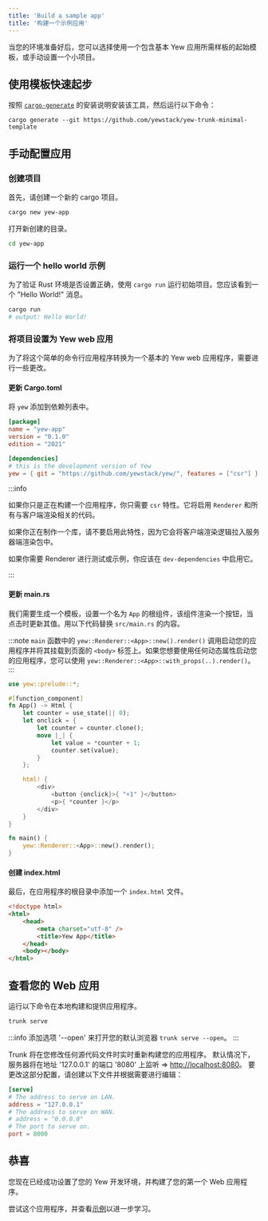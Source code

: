 ```yaml
---
title: 'Build a sample app'
title: '构建一个示例应用'
---
```


当您的环境准备好后，您可以选择使用一个包含基本 Yew 应用所需样板的起始模板，或手动设置一个小项目。

## 使用模板快速起步

按照 [`cargo-generate`](https://github.com/cargo-generate/cargo-generate) 的安装说明安装该工具，然后运行以下命令：

```shell
cargo generate --git https://github.com/yewstack/yew-trunk-minimal-template
```

## 手动配置应用

### 创建项目

首先，请创建一个新的 cargo 项目。

```bash
cargo new yew-app
```

打开新创建的目录。

```bash
cd yew-app
```

### 运行一个 hello world 示例

为了验证 Rust 环境是否设置正确，使用 `cargo run` 运行初始项目。您应该看到一个 "Hello World!" 消息。

```bash
cargo run
# output: Hello World!
```

### 将项目设置为 Yew web 应用

为了将这个简单的命令行应用程序转换为一个基本的 Yew web 应用程序，需要进行一些更改。

#### 更新 Cargo.toml

将 `yew` 添加到依赖列表中。

```toml title=Cargo.toml
[package]
name = "yew-app"
version = "0.1.0"
edition = "2021"

[dependencies]
# this is the development version of Yew
yew = { git = "https://github.com/yewstack/yew/", features = ["csr"] }
```

:::info

如果你只是正在构建一个应用程序，你只需要 `csr` 特性。它将启用 `Renderer` 和所有与客户端渲染相关的代码。

如果你正在制作一个库，请不要启用此特性，因为它会将客户端渲染逻辑拉入服务器端渲染包中。

如果你需要 Renderer 进行测试或示例，你应该在 `dev-dependencies` 中启用它。

:::

#### 更新 main.rs

我们需要生成一个模板，设置一个名为 `App` 的根组件，该组件渲染一个按钮，当点击时更新其值。用以下代码替换 `src/main.rs` 的内容。

:::note
`main` 函数中的 `yew::Renderer::<App>::new().render()` 调用启动您的应用程序并将其挂载到页面的 `<body>` 标签上。如果您想要使用任何动态属性启动您的应用程序，您可以使用 `yew::Renderer::<App>::with_props(..).render()`。
:::

```rust ,no_run, title=main.rs
use yew::prelude::*;

#[function_component]
fn App() -> Html {
    let counter = use_state(|| 0);
    let onclick = {
        let counter = counter.clone();
        move |_| {
            let value = *counter + 1;
            counter.set(value);
        }
    };

    html! {
        <div>
            <button {onclick}>{ "+1" }</button>
            <p>{ *counter }</p>
        </div>
    }
}

fn main() {
    yew::Renderer::<App>::new().render();
}
```

#### 创建 index.html

最后，在应用程序的根目录中添加一个 `index.html` 文件。

```html , title=index.html
<!doctype html>
<html>
    <head>
        <meta charset="utf-8" />
        <title>Yew App</title>
    </head>
    <body></body>
</html>
```

## 查看您的 Web 应用

运行以下命令在本地构建和提供应用程序。

```bash
trunk serve
```

:::info
添加选项 '--open' 来打开您的默认浏览器 `trunk serve --open`。
:::

Trunk 将在您修改任何源代码文件时实时重新构建您的应用程序。
默认情况下，服务器将在地址 '127.0.0.1' 的端口 '8080' 上监听 => [http://localhost:8080](http://127.0.0.1:8080)。
要更改这部分配置，请创建以下文件并根据需要进行编辑：

```toml title="Trunk.toml"
[serve]
# The address to serve on LAN.
address = "127.0.0.1"
# The address to serve on WAN.
# address = "0.0.0.0"
# The port to serve on.
port = 8000
```

## 恭喜

您现在已经成功设置了您的 Yew 开发环境，并构建了您的第一个 Web 应用程序。

尝试这个应用程序，并查看[示例](./examples.mdx)以进一步学习。
